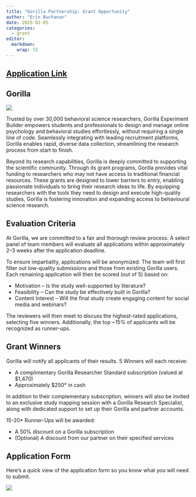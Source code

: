 ```yaml
---
title: "Gorilla Partnership: Grant Opportunity"
author: "Erin Buchanan"
date: 2025-02-05
categories:
  - grant
editor: 
  markdown: 
    wrap: 72
---
```


## [Application Link](https://gorilla.sc/grants/psa)

## Gorilla

![](images/clipboard-1800866707.png)

Trusted by over 30,000 behavioral science researchers, Gorilla
Experiment Builder empowers students and professionals to design and
manage online psychology and behavioral studies effortlessly, without
requiring a single line of code. Seamlessly integrating with leading
recruitment platforms, Gorilla enables rapid, diverse data collection,
streamlining the research process from start to finish.

Beyond its research capabilities, Gorilla is deeply committed to
supporting the scientific community. Through its grant programs, Gorilla
provides vital funding to researchers who may not have access to
traditional financial resources. These grants are designed to lower
barriers to entry, enabling passionate individuals to bring their
research ideas to life. By equipping researchers with the tools they
need to design and execute high-quality studies, Gorilla is fostering
innovation and expanding access to behavioural science research.

## Evaluation Criteria

At Gorilla, we are committed to a fair and thorough review process. A
select panel of team members will evaluate all applications within
approximately 2–3 weeks after the application deadline.

To ensure impartiality, applications will be anonymized. The team will
first filter out low-quality submissions and those from existing Gorilla
users. Each remaining application will then be scored (out of 5) based
on:

-   Motivation – Is the study well-supported by literature?
-   Feasibility – Can the study be effectively built in Gorilla?
-   Content Interest – Will the final study create engaging content for
    social media and webinars?

The reviewers will then meet to discuss the highest-rated applications,
selecting five winners. Additionally, the top \~15% of applicants will
be recognized as runner-ups.

## Grant Winners

Gorilla will notify all applicants of their results. 5 Winners will each
receive:

-   A complimentary Gorilla Researcher Standard subscription (valued at
    \$1,470)
-   Approximately \$250\* in cash

In addition to their complementary subscription, winners will also be
invited to an exclusive study mapping session with a Gorilla Research
Specialist, along with dedicated support to set up their Gorilla and
partner accounts.

15-20\* Runner-Ups will be awarded:

-   A 50% discount on a Gorilla subscription
-   (Optional) A discount from our partner on their specified services

## Application Form

Here's a quick view of the application form so you know what you will
need to submit.

![](images/clipboard-1373717113.png)

